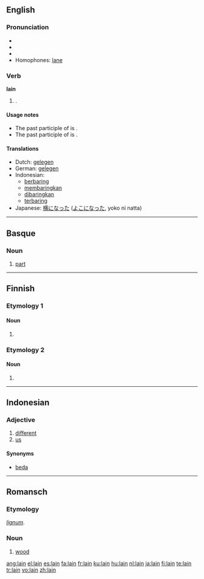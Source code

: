 ==English==

===Pronunciation===
* {{IPA|/lein/}}
* {{audio|en-us-lain.ogg|Audio (US)}}
* {{rhymes|eɪn}}
* Homophones: [[lane]]

===Verb===
'''lain'''

# {{past participle of|[[lie#Etymology 1|lie]]|nodot=1}}{{term|||oriented in a horizontal position, situated}}.

====Usage notes====
* The past participle of {{term||[[lie#Etymology 2|lie]]|deceive}} is {{term|lied|lang=en}}.
* The past participle of {{term||[[lay#Etymology 1|lay]]|put down}} is {{term|laid|lang=en}}.

====Translations====
* Dutch: [[gelegen]]
* German: [[gelegen]]
* Indonesian:
** [[baring|berbaring]]
** [[baring|membaringkan]]
** [[baring|dibaringkan]]
** [[baring|terbaring]]
* Japanese: [[横になった]] ([[よこになった]], yoko ni natta)

----

==Basque==

===Noun===
{{infl|eu|noun}}

# [[part]]

----

==Finnish==

===Etymology 1===

====Noun====
{{infl|fi|noun form}}

# {{fi-form of|type=noun|case=instructive|pl=plural|[[laki]]}}

===Etymology 2===

====Noun====
{{infl|fi|noun form}}

# {{fi-form of|type=noun|case=genitive|pl=singular|[[laki]]}}

----

==Indonesian==

===Adjective===
{{infl|id|adjective}}

# [[different]]
# [[us]]

====Synonyms====
* [[beda]]

----

==Romansch==

===Etymology===
{{etyl|la|rm}} ''[[lignum]]''.

===Noun===
{{infl|rm|noun|m}}

# [[wood]]

[[ang:lain]]
[[el:lain]]
[[es:lain]]
[[fa:lain]]
[[fr:lain]]
[[ku:lain]]
[[hu:lain]]
[[nl:lain]]
[[ja:lain]]
[[fi:lain]]
[[te:lain]]
[[tr:lain]]
[[vo:lain]]
[[zh:lain]]